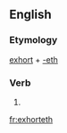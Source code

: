 ==English==

===Etymology===
[[exhort]] + [[-eth]]

===Verb===
{{en-verb form}}

# {{en-archaic third-person singular of|exhort}}

[[fr:exhorteth]]